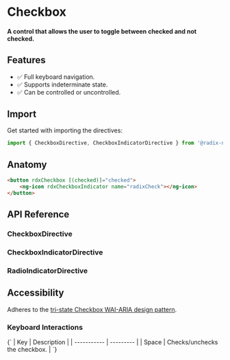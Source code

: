 

<Meta title="Primitives/Checkbox" />

# Checkbox

#### A control that allows the user to toggle between checked and not checked.

<Canvas sourceState="hidden" of={CheckboxDirectiveStories.Default}></Canvas>

## Features

-   ✅ Full keyboard navigation.
-   ✅ Supports indeterminate state.
-   ✅ Can be controlled or uncontrolled.

## Import

Get started with importing the directives:

```typescript
import { CheckboxDirective, CheckboxIndicatorDirective } from '@radix-ng/primitives/checkbox';
```

## Anatomy

```html
<button rdxCheckbox [(checked)]="checked">
    <ng-icon rdxCheckboxIndicator name="radixCheck"></ng-icon>
</button>
```

## API Reference

### CheckboxDirective

<ArgTypes of={CheckboxDirective} />

### CheckboxIndicatorDirective

### RadioIndicatorDirective

## Accessibility

Adheres to the [tri-state Checkbox WAI-ARIA design pattern](https://www.w3.org/WAI/ARIA/apg/patterns/checkbox).

### Keyboard Interactions

<Markdown>
    {`
| Key | Description |
| ----------- | --------- |
| Space       | Checks/unchecks the checkbox.        |
`}
</Markdown>

